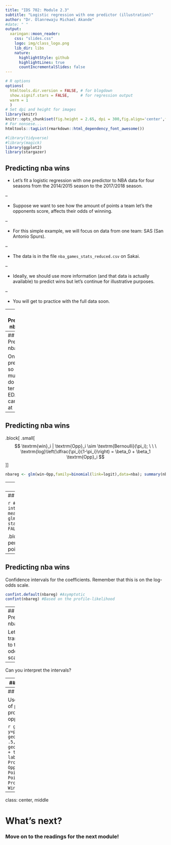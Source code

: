 ```yaml
---
title: "IDS 702: Module 2.3"
subtitle: "Logistic regression with one predictor (illustration)"
author: "Dr. Olanrewaju Michael Akande"
#date: " "
output:
  xaringan::moon_reader:
    css: "slides.css"
    logo: img/class_logo.png
    lib_dir: libs
    nature:
      highlightStyle: github
      highlightLines: true
      countIncrementalSlides: false
---
```


```r
# R options
options(
  htmltools.dir.version = FALSE, # for blogdown
  show.signif.stars = FALSE,     # for regression output
  warm = 1
  )
# Set dpi and height for images
library(knitr)
knitr::opts_chunk$set(fig.height = 2.65, dpi = 300,fig.align='center',fig.show='hold',size='footnotesize', small.mar=TRUE) 
# For nonsese...
htmltools::tagList(rmarkdown::html_dependency_font_awesome())
```

```r
#library(tidyverse)
#library(magick)
library(ggplot2)
library(stargazer)
```



## Predicting nba wins

- Let's fit a logistic regression with one predictor to NBA data for four seasons from the 2014/2015 season to the 2017/2018 season.

--

- Suppose we want to see how the amount of points a team let's the opponents score, affects their odds of winning.

--

- For this simple example, we will focus on data from one team: SAS (San Antonio Spurs).

--

- The data is in the file `nba_games_stats_reduced.csv` on Sakai.

--

- Ideally, we should use more information (and that data is actually available) to predict wins but let's continue for illustrative purposes.

--

- You will get to practice with the full data soon.


---
## Predicting nba wins

```r
nba <- read.csv("data/nba_games_stats_reduced.csv",header=T)
nba <- nba[nba$Team=="SAS",]
colnames(nba)[3] <- "Opp"
nba$win <- rep(0,nrow(nba)); nba$win[nba$WINorLOSS=="W"] <- 1
nba$win <- as.factor(nba$win)
head(nba); dim(nba)
summary(nba)
```


---
## Predicting nba wins

Only one predictor so not much to do in terms of EDA. We can look at
```r
ggplot(nba,aes(x=win, y=Opp, fill=win)) +
  geom_boxplot() + coord_flip() +
  scale_fill_brewer(palette="Blues") +
  labs(title="Opposition Points against SAS vs Winning",y="Opposition Points",x="Win") + 
   theme_classic() + theme(legend.position="none")
```








---
## Predicting nba wins

.block[
.small[
$$
\textrm{win}_i | \textrm{Opp}_i \sim \textrm{Bernoulli}(\pi_i); \ \ \ \textrm{log}\left(\dfrac{\pi_i}{1-\pi_i}\right) = \beta_0 + \beta_1 \textrm{Opp}_i
$$
]
]

```r
nbareg <- glm(win~Opp,family=binomial(link=logit),data=nba); summary(nbareg)
```

  

---
## Predicting nba wins

Same output re-presented:

```r
stargazer(nbareg,type = "html", header = FALSE,single.row = TRUE)
```

  .block[For every additional point an opponent scores against SAS in a game, the odds of winning decreases by approximately 12%, since exp(-0.126) = 0.88.]



---
## Predicting nba wins

```r
#Let's mean-center the opposition points for interpretation.
nba$Opp_cent <- nba$Opp - mean(nba$Opp)
nbareg <- glm(win~Opp_cent,family=binomial(link=logit),data=nba)
stargazer(nbareg,type = "html", header = FALSE,single.row = TRUE)
```


  .block[The odds of SAS winning an nba game during this period, when the opposition scores approximately 97 points, is approximately 3.11, that is, exp(1.134).]


---
## Predicting nba wins

Confidence intervals for the coefficients. Remember that this is on the log-odds scale.
```r
confint.default(nbareg) #Asymptotic
confint(nbareg) #Based on the profile-likelihood
```

--
<div class="question">
Can you interpret the intervals?
</div>

---
## Predicting nba wins

Let's transform to the odds scale.
```r
exp(confint.default(nbareg)) #Asymptotic
exp(confint(nbareg)) #Based on the profile-likelihood
```

--
<div class="question">
Can you interpret the intervals?
</div>



---
## Predicting nba wins

We can get the predicted probabilities for the observed cases.

```r
nba$predprobs <- predict(nbareg,type="response")
#use predict(logreg, type="link") for the logit scale
nba[1:20,]
```


---
## Predicting nba wins

Useful to examine a plot of predicted probabilities by $x$, that is, opposition points.

```r
ggplot(nba,aes(x=Opp, y=predprobs)) +
  geom_point(alpha = .5,colour="blue2") +
  geom_smooth(col="red3") + theme_classic() +
  labs(title="Predicted Prob. of Winning vs Opposition Points",x="Opposition Points",y="Pred. Probability of Winning")
```



---

class: center, middle

# What's next? 

### Move on to the readings for the next module!




